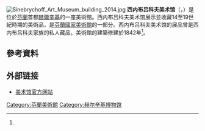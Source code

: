 [[File:Sinebrychoff_Art_Museum_building_2014.jpg|thumb]]
'''西内布吕科夫美术馆'''（{{lang-fi|Sinebrychoffin taidemuseo}}，{{lang-sv|Konstmuseet Sinebrychoff}}）是位於[[芬蘭|芬蘭]]首都[[赫爾辛基|赫爾辛基]]的一座美術館。西内布吕科夫美术馆展示並收藏14至19世紀時期的美術品，是[[芬蘭國家美術館|芬蘭國家美術館]]的一部分。西内布吕科夫美术馆的展品曾是西内布吕科夫家族的私人藏品。美術館的建築修建於1842年<ref name="TS09"/>。

==參考資料==
{{Reflist|30em|refs=
<ref name="TS09">{{cite web |url=http://www.sinebrychoff.fi/SiteCollectionDocuments/The_Sinebrychoffs_2009_English.pdf |title=The Sinebrychoffs: A  part of Finnish industry and cultural history |editor1-last=Niutanen |editor1-first=Terttu |date=2009 |website=sinebrychoff.fi |publisher=Sinebrychoff |access-date= |quote= |deadurl=yes |archiveurl=https://web.archive.org/web/20150525223315/http://www.sinebrychoff.fi/SiteCollectionDocuments/The_Sinebrychoffs_2009_English.pdf |archivedate=2015-05-25 }}</ref>
}}

== 外部链接 ==
{{commonscat|Sinebrychoff Art Museum}}
* [http://www.sinebrychoffintaidemuseo.fi/ 美术馆官方网站]{{Wayback|url=http://www.sinebrychoffintaidemuseo.fi/ |date=20111010091327 }} {{fi}} {{sv}} {{en}} {{ru}}

{{赫尔辛基城市景观}}

[[Category:芬蘭美術館|Category:芬蘭美術館]]
[[Category:赫尔辛基博物馆|Category:赫尔辛基博物馆]]